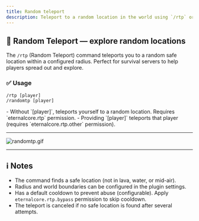 ```yaml
---
title: Random teleport
description: Teleport to a random location in the world using `/rtp` or `/randomtp`.
---
```






## 🎲 Random Teleport — explore random locations

The `/rtp` (Random Teleport) command teleports you to a random safe location within a configured radius. Perfect for survival servers to help players spread out and explore.

### ✅ Usage

```text
/rtp [player]
/randomtp [player]
```

<AlertBox type="warning">
  - Without `[player]`, teleports yourself to a random location. Requires `eternalcore.rtp` permission.
  - Providing `[player]` teleports that player (requires `eternalcore.rtp.other` permission).
</AlertBox>

---

![randomtp.gif](/docs/eternalcore/randomtp.gif)

---

## ℹ️ Notes

- The command finds a safe location (not in lava, water, or mid-air).
- Radius and world boundaries can be configured in the plugin settings.
- Has a default cooldown to prevent abuse (configurable). Apply `eternalcore.rtp.bypass` permission to skip cooldown.
- The teleport is canceled if no safe location is found after several attempts.

